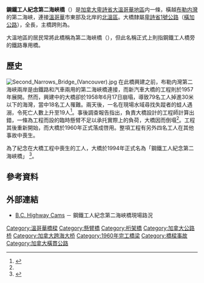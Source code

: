{{Infobox_Bridge
|bridge_name=鋼鐵工人紀念第二海峽橋
|native_name={{lang|en|Ironworkers Memorial Second Narrows Crossing}}
|image=Ironworkers Memorial Bridge Vancouver BC.jpg
|image_size=250
|caption=
|official_name=
|carries=[[卑詩省1號公路|卑詩省1號公路]]<br />（6條行車綫）
|crosses=[[布勒内灣|布勒内灣]]
|locale=[[加拿大|加拿大]][[卑詩省|卑詩省]][[大溫哥華地區|大溫哥華地區]]<br />
南端：[[溫哥華|溫哥華]]<br />
北端：[[北溫哥華區|北溫哥華區]]
|maint=
|id=
|design=懸臂橋
|mainspan      = {{convert|335|m|ft}}<ref name="structurae">{{Structurae|id=s0007234}}</ref>
|length        = {{convert|1292|m|ft}}<ref name="structurae" />
|width=
|height=
|load=
|clearance=
|below=
|aadtraffic=
|traffic=
|designed_by=
|begin=1957年
|complete=
|open=1960年8月25日
|closed=
|destruction=
|toll=
|also_known_as=
|map_cue=
|map_image=
|map_text=
|map_width=
|coordinates={{coord|49.295296|N|123.026276|W|display=inline,title}}
|lat=
|long=
|extra=
}}
'''鋼鐵工人紀念第二海峽橋'''（{{lang-en|Ironworkers Memorial Second Narrows Crossing}}）是[[加拿大|加拿大]][[卑詩省|卑詩省]][[大溫哥華地區|大溫哥華地區]]内一條{{le|懸臂橋|cantilever bridge}}，橫越[[布勒内灣|布勒内灣]]的第二海峽，連接[[溫哥華|溫哥華]]市東部及北岸的[[北溫區|北溫區]]。大橋隸屬[[卑詩省1號公路|卑詩省1號公路]]（[[橫加公路|橫加公路]]），全長{{convert|1292|m|ft}}，主橋跨則為{{convert|335|m|ft}}。

大溫地區的居民常將此橋稱為第二海峽橋（{{lang|en|Second Narrows Bridge}}），但此名稱正式上則指鋼鐵工人橋旁的鐵路專用橋。

==歷史==
[[Image:Second_Narrows_Bridge_(Vancouver).jpg|thumb]]
在此橋興建之前，布勒内灣第二海峽兩岸是由鐵路和汽車兩用的第二海峽橋連接，而新汽車大橋的工程則於1957年展開。然而，興建中的大橋卻於1958年6月17日崩塌，導致79名工人掉進30米以下的海灣，當中18名工人罹難。兩天後，一名在現場水域尋找失蹤者的蛙人遇溺，令死亡人數上升至19人<ref name="Sun">{{cite news| first=| last=| url=http://www.canada.com/vancouversun/news/westcoastnews/story.html?id=d31440b4-8a34-48d7-a873-6fd29e1d07ac| title=Sharp bangs, shudders and bridge collapsed| publisher=[[溫哥華太陽報|溫哥華太陽報]]| date=2008-06-17| accessdate=2010-08-26| deadurl=yes| archiveurl=https://web.archive.org/web/20080618021953/http://www.canada.com/vancouversun/news/westcoastnews/story.html?id=d31440b4-8a34-48d7-a873-6fd29e1d07ac| archivedate=2008-06-18}}</ref>。事後調查報告指出，負責大橋設計的工程師計算出錯，一條為工程而設的臨時懸臂不足以承托實際上的負荷，大橋因而倒塌<ref name="Sun"/>。工程其後重新開始，而大橋於1960年正式落成啓用。整項工程有另外四名工人在其他事故中喪生。

為了紀念在大橋工程中喪生的工人，大橋於1994年正式名為「鋼鐵工人紀念第二海峽橋」
<ref name="WorkSafeBC1">{{cite web|url=http://www.worksafebc.com/news_room/news_releases/2008/new_08_06_17.asp|title=50th anniversary of Second Narrows Bridge collapse|date=2008-06-17|publisher=WorkSafe BC|accessdate=2009-05-25|deadurl=yes|archiveurl=https://web.archive.org/web/20100101222912/http://worksafebc.com/news_room/news_releases/2008/new_08_06_17.asp|archivedate=2010-01-01}}</ref>。

==參考資料==
{{reflist}}

{{clear}}
==外部連結==
{{commonscat|Ironworkers Memorial Second Narrows Crossing}}

*[http://images.drivebc.ca/bchighwaycam/pub/html/www/72.html B.C. Highway Cams] {{Wayback|url=http://images.drivebc.ca/bchighwaycam/pub/html/www/72.html |date=20210116004229 }} － 鋼鐵工人紀念第二海峽橋現場路況

[[Category:溫哥華橋樑|Category:溫哥華橋樑]]
[[Category:懸臂橋|Category:懸臂橋]]
[[Category:桁架橋|Category:桁架橋]]
[[Category:加拿大公路桥|Category:加拿大公路桥]]
[[Category:加拿大跨海大桥|Category:加拿大跨海大桥]]
[[Category:1960年完工橋梁|Category:1960年完工橋梁]]
[[Category:橋樑事故|Category:橋樑事故]]
[[Category:加拿大橫貫公路|Category:加拿大橫貫公路]]